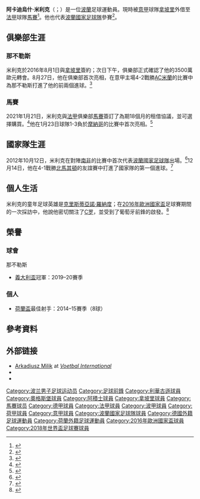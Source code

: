 {{noteTA
|G1=football
|G2=荷甲
|T=zh-hans:阿卡迪乌什·米利克; zh-hk:阿卡迪厄斯·米歷; zh-tw:阿卡迪烏什·米利克
|1=zh-hans:米利克; zh-hk:米歷; zh-tw:米利克
|2=zh-hans:莱万多夫斯基;zh-hk:利雲度夫斯基; zh-tw:萊萬多夫斯基;
|3=zh-hans:克里斯蒂亚诺·罗纳尔多;zh-hk:基斯坦奴·朗拿度;zh-tw:克里斯蒂亞諾·羅納度;
|4=zh-hans:C罗;zh-hk:C朗拿度;zh-tw:C羅納度;
|5=zh-cn:那不勒斯; zh-tw:拿坡里; zh-hk:拿玻里
}}
{{Infobox football biography
| name                = 阿卡迪烏什·米利克<br/>Arkadiusz Milik
| image               = File:Arkadiusz_Milik_2016.jpg
| caption             =
| fullname            = Arkadiusz Milik
| nickname         = 新[[利雲度夫斯基|利雲度夫斯基]]
| birth_date          = {{birth date and age|1994|2|28|df=y}}
| birth_place         = {{POL}}[[蒂黑|蒂黑]]
| height              = {{height|m=1.89}}
| position            = [[前鋒|前鋒]]
| currentclub         = [[马赛奥林匹克|馬賽]] ([[拿坡里足球會|拿坡里]]外借)
| clubnumber          = 9
| youthyears1         = | youthclubs1 = {{link-en|卡托維茲發展隊|Rozwój Katowice}}
| years1 = 2010–2011 | clubs1 = {{link-en|卡托維茲發展隊|Rozwój Katowice}} | caps1 = 10 | goals1 = 4
| years2 = 2011–2012 | clubs2 = [[戈爾尼克扎布熱|戈爾尼克扎布熱]] | caps2 = 38 | goals2 = 11
| years3 = 2012–2015     | clubs3 = [[拜耳勒沃庫森足球俱樂部|勒沃庫森]] | caps3 = 6  | goals3 = 0
| years4 = 2013–2014 | clubs4 = → [[奧格斯堡足球俱樂部|奧格斯堡]] | caps4 = 18 | goals4 = 2
| years5 = 2014–2015 | clubs5 = → [[阿積士|阿積士]] | caps5 = 21 | goals5 = 11
| years6 = 2015–2016 | clubs6 = [[阿積士|阿積士]] | caps6 = 31 | goals6 = 21
| years7 = 2016– | clubs7 = [[拿坡里足球會|拿坡里]] | caps7 = 93| goals7 = 38
| years8 = 2021– | clubs8 = → [[马赛奥林匹克|馬賽]] | caps8 = 34 | goals8 = 16
| nationalyears1      = 2011      | nationalteam1 = 波蘭U17 | nationalcaps1 = 1 | nationalgoals1 = 1
| nationalyears2      = 2011–2012 | nationalteam2 = 波蘭U19 | nationalcaps2 = 7 | nationalgoals2 = 5
| nationalyears3      = 2012–2014 | nationalteam3 = [[波蘭21歲以下國家足球隊|波蘭U21]] | nationalcaps3 = 9 | nationalgoals3 = 10
| nationalyears4      = 2012–     | nationalteam4 = [[波蘭國家足球隊|波蘭]] | nationalcaps4 = 62 | nationalgoals4 = 16
| club-update         = 2022年3月20日  
| ntupdate            = 2022年3月24日 
}}

'''阿卡迪烏什·米利克'''（{{lang-pl|Arkadiusz Milik}}；{{bd|1994年|2月28日}}）是一位[[波蘭|波蘭]]足球運動員。現時被[[意甲|意甲]]球隊[[拿坡里足球會|拿坡里]]外借至[[法甲|法甲]]球隊[[马赛奥林匹克|馬賽]]<ref>{{cite web|title=Milik on loan at Ajax Amsterdam|url=http://www.bayer04.de/b04-eng/en/_site_index.aspx|publisher=[[Bayer_04_Leverkusen|Bayer Leverkusen]]|accessdate=25 July 2014|date=15 May 2014|archive-date=2013-09-27|archive-url=https://web.archive.org/web/20130927150152/http://www.bayer04.de/b04-eng/en/_site_index.aspx|dead-url=yes}}</ref>。他也代表[[波蘭國家足球隊|波蘭國家足球隊]]參賽<ref>{{cite web|last1=Lamont|first1=Alasdair|title=Poland 2–0 Germany|url=http://www.bbc.com/sport/0/football/29583599|accessdate=13 October 2014|publisher=BBC Sport|date=11 October 2014|archive-date=2015-09-24|archive-url=https://web.archive.org/web/20150924213116/http://www.bbc.com/sport/0/football/29583599|dead-url=no}}</ref>。

== 俱樂部生涯 ==
=== 那不勒斯 ===
米利克於2016年8月1日與[[拿坡里足球會|拿坡里]]簽約；次日下午，俱樂部正式確認了他的3500萬歐元轉會。8月27日，他在俱樂部首次亮相，在意甲主場4-2戰勝[[AC米蘭|AC米蘭]]的比賽中為那不勒斯打進了他的前兩個進球。<ref>{{cite web|url=http://www.football-italia.net/90505/milik-dream-napoli-debut|title=Milik: 'Dream Napoli debut'|publisher=Football Italia|date=2016-08-27|access-date=2021-12-10|archive-date=2020-10-29|archive-url=https://web.archive.org/web/20201029012527/https://www.football-italia.net/90505/milik-dream-napoli-debut|dead-url=no}}</ref>

=== 馬賽 ===
2021年1月21日，米利克與[[法甲|法甲]]俱樂部[[马赛奥林匹克|馬賽]]簽訂了為期18個月的租借協議，並可選擇購買。<ref>{{cite web|url=https://www.om.fr/en/news/4808/club/46666-arkadiusz-milik-olympien|title=Arkadiusz Milik is an Olympien|publisher=Olympique de Marseille|date=2021-01-21|access-date=2021-02-04|archive-date=2021-01-28|archive-url=https://web.archive.org/web/20210128035155/https://www.om.fr/en/news/4808/club/46666-arkadiusz-milik-olympien|dead-url=no}}</ref>他在1月23日球隊1-3負於[[摩納哥體育會足球會|摩納哥]]的比賽中首次亮相。<ref>{{Cite web|last=|first=|date=2021-01-23|title=Monaco leads OM|url=https://www.explica.co/monaco-leads-om/|access-date=2021-01-24|website=Explica.co|archive-date=2021-01-30|archive-url=https://web.archive.org/web/20210130060518/https://www.explica.co/monaco-leads-om/|dead-url=no}}</ref>

== 國家隊生涯 ==
2012年10月12日，米利克在對陣[[南非國家足球隊|南非]]的比賽中首次代表[[波蘭國家足球隊|波蘭國家足球隊]]出場。<ref>{{Cite web|url=https://au.soccerway.com/matches/2012/10/12/world/friendlies/poland/south-africa/1395146/|title=POLAND VS. SOUTH AFRICA  1 - 0|website=Soccerway|date=2012-10-13|access-date=2021-12-10|archive-date=2021-12-10|archive-url=https://web.archive.org/web/20211210073252/https://au.soccerway.com/matches/2012/10/12/world/friendlies/poland/south-africa/1395146/|dead-url=no}}</ref>12月14日，他在4-1戰勝[[北馬其頓國家足球隊|北馬其頓]]的友誼賽中打進了國家隊的第一個進球。<ref>{{Cite web|url=https://uk.soccerway.com/matches/2012/12/14/world/friendlies/poland/macedonia-fyr/1419422/|title=POLAND VS. NORTH MACEDONIA  4 - 1|website=Soccerway|date=2012-12-15|access-date=2021-12-10|archive-date=2021-12-10|archive-url=https://web.archive.org/web/20211210092257/https://uk.soccerway.com/matches/2012/12/14/world/friendlies/poland/macedonia-fyr/1419422/|dead-url=no}}</ref>

== 個人生活 ==
米利克的童年足球英雄是[[基斯坦奴·朗拿度|克里斯蒂亞諾·羅納度]]；在[[2016年歐洲足球錦標賽|2016年歐洲國家盃]]足球賽期間的一次採訪中，他說他密切關注了[[C罗|C罗]]，並受到了葡萄牙前鋒的啟發。<ref>{{Cite web |url=http://www.uefa.com/uefaeuro-finals/video/eurostars/videoid=2386388.html |title=Milik on his 'idol' Ronaldo |publisher=UEFA |language=pl |accessdate=2016-06-30 |archive-date=2016-07-01 |archive-url=https://web.archive.org/web/20160701230716/http://www.uefa.com/uefaeuro-finals/video/eurostars/videoid=2386388.html |dead-url=no }}</ref>

== 榮譽 ==
=== 球會 ===
;{{flagicon|ITA}} 那不勒斯
*[[義大利盃|義大利盃]]冠軍：2019–20賽季

=== 個人 ===
*[[荷蘭盃|荷蘭盃]]最佳射手：2014–15賽季（8球）

==參考資料==
{{Reflist}}

==外部链接==
{{Commons category|Arkadiusz Milik}}
*[https://www.vi.nl/spelers/arkadiusz-milik/profiel Arkadiusz Milik] {{Wayback|url=https://www.vi.nl/spelers/arkadiusz-milik/profiel |date=20220301144308 }} at ''[[Voetbal_International|Voetbal International]]'' 
*{{90minut|19106}}
*{{Soccerway}}

<!--{{拿玻里球員名單}}-->
{{马赛球员名单}}
{{2016年歐洲國家盃波蘭參賽名單}}
{{2018年世界杯足球赛波兰参赛名单}}

{{DEFAULTSORT:Milik, Arkadiusz}}

[[Category:波兰男子足球运动员|Category:波兰男子足球运动员]]
[[Category:足球前鋒|Category:足球前鋒]]
[[Category:利華古遜球員|Category:利華古遜球員]]
[[Category:奧格斯堡球員|Category:奧格斯堡球員]]
[[Category:阿積士球員|Category:阿積士球員]]
[[Category:拿坡里球員|Category:拿坡里球員]]
[[Category:馬賽球员|Category:馬賽球员]]
[[Category:德甲球員|Category:德甲球員]]
[[Category:法甲球員|Category:法甲球員]]
[[Category:波甲球員|Category:波甲球員]]
[[Category:荷甲球員|Category:荷甲球員]]
[[Category:意甲球員|Category:意甲球員]]
[[Category:波蘭國家足球隊球員|Category:波蘭國家足球隊球員]]
[[Category:德國外籍足球運動員|Category:德國外籍足球運動員]]
[[Category:荷蘭外籍足球運動員|Category:荷蘭外籍足球運動員]]
[[Category:2016年歐洲國家盃球員|Category:2016年歐洲國家盃球員]]
[[Category:2018年世界盃足球賽球員|Category:2018年世界盃足球賽球員]]